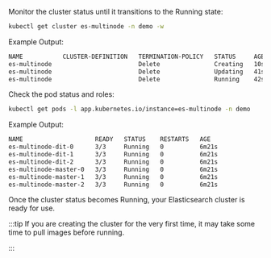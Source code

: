 Monitor the cluster status until it transitions to the Running state:
```bash
kubectl get cluster es-multinode -n demo -w
```

Example Output:

```bash
NAME           CLUSTER-DEFINITION   TERMINATION-POLICY   STATUS     AGE
es-multinode                        Delete               Creating   10s
es-multinode                        Delete               Updating   41s
es-multinode                        Delete               Running    42s
```

Check the pod status and roles:
```bash
kubectl get pods -l app.kubernetes.io/instance=es-multinode -n demo
```

Example Output:
```bash
NAME                    READY   STATUS    RESTARTS   AGE
es-multinode-dit-0      3/3     Running   0          6m21s
es-multinode-dit-1      3/3     Running   0          6m21s
es-multinode-dit-2      3/3     Running   0          6m21s
es-multinode-master-0   3/3     Running   0          6m21s
es-multinode-master-1   3/3     Running   0          6m21s
es-multinode-master-2   3/3     Running   0          6m21s
```

Once the cluster status becomes Running, your Elasticsearch cluster is ready for use.

:::tip
If you are creating the cluster for the very first time, it may take some time to pull images before running.

:::
